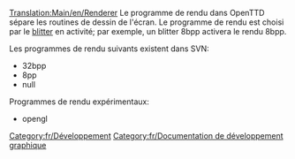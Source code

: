 [[Translation:Main/en/Renderer]]
{{en/-}}
Le programme de rendu dans OpenTTD sépare les routines de dessin de l'écran. Le programme de rendu est choisi par le [[Main/fr/Blitter|blitter]] en activité; par exemple, un blitter 8bpp activera le rendu 8bpp.

Les programmes de rendu suivants existent dans SVN:

* 32bpp
* 8pp
* null

Programmes de rendu expérimentaux:

* opengl

[[Category:fr/Développement]]
[[Category:fr/Documentation de développement graphique]]